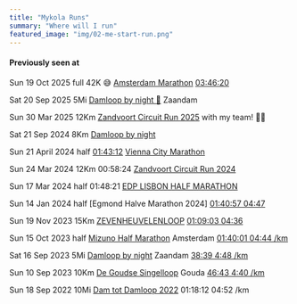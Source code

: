 ```yaml
---
title: "Mykola Runs"
summary: "Where will I run"
featured_image: "img/02-me-start-run.png"
---
```



#### Previously seen at 

Sun 19 Oct 2025 full 42K 😅 [Amsterdam Marathon](https://www.tcsamsterdammarathon.eu/) [03:46:20](https://results.sporthive.com/events/7383449171605338624/races/495273/bib/5241)


Sat 20 Sep 2025 5Mi [Damloop by night 🌃](https://www.damloop.com/5-miles) Zaandam

Sun 30 Mar 2025 12Km [Zandvoort Circuit Run 2025](https://www.zandvoortcircuitrun.nl/) with my team! 👫👫

Sat 21 Sep 2024 8Km [Damloop by night](https://www.nndamloop.nl/)

Sun 21 April 2024 half [01:43:12](https://vienna.r.mikatiming.de/2024/detail/HML_HCH8OHST20A/19928) [Vienna City Marathon](https://www.vienna-marathon.com)

Sun 24 Mar 2024 12Km 00:58:24 [Zandvoort Circuit Run 2024](https://results.sporthive.com/events/7174316437847681024/races/488854/bib/4267)

Sun 17 Mar 2024 half 01:48:21 [EDP LISBON HALF MARATHON](https://results.sporthive.com/events/7142907578304137472/races/487965/bib/1307)

Sun 14 Jan 2024 half [Egmond Halve Marathon 2024] [01:40:57 04:47](https://results.sporthive.com/events/7150193505105825792/races/488107/bib/8217)

Sun 19 Nov 2023 15Km [ZEVENHEUVELENLOOP](https://www.nnzevenheuvelenloop.nl)  [01:09:03 04:36](https://results.sporthive.com/events/7127316430828080384/races/487562/bib/16365)

Sun 15 Oct 2023 half [Mizuno Half Marathon](https://www.tcsamsterdammarathon.eu/mizuno-half-marathon) Amsterdam [01:40:01 04:44 /km](https://results.sporthive.com/events/7117550207329210624/races/487270/bib/40158)

Sat 16 Sep 2023 5Mi [Damloop by night](https://www.damloop.com/5-miles) Zaandam [38:39 4:48 /km](https://results.sporthive.com/events/7107378500659252480/races/486909/bib/57926)

Sun 10 Sep 2023 10Km [De Goudse Singelloop](https://www.singelloop.nl) Gouda [46:43 4:40 /km](https://www.athlinks.com/event/372410/results/Event/1060668/Course/2400213/Bib/2784)

Sun 18 Sep 2022 10Mi [Dam tot Damloop 2022](https://results.sporthive.com/events/6975382507753810176/races/483256/bib/35104) 01:18:12 04:52 /km